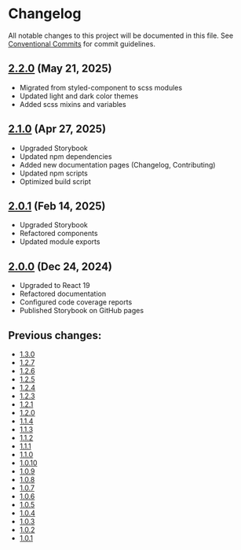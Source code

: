 
<Meta title='Changelog' />

# Changelog

All notable changes to this project will be documented in this file. See [Conventional Commits](https://www.conventionalcommits.org/en/v1.0.0/) for commit guidelines.

## [2.2.0](https://www.npmjs.com/package/chop-logic-components/v/2.2.0) (May 21, 2025)

- Migrated from styled-component to scss modules
- Updated light and dark color themes
- Added scss mixins and variables


## [2.1.0](https://www.npmjs.com/package/chop-logic-components/v/2.1.0) (Apr 27, 2025)

- Upgraded Storybook
- Updated npm dependencies
- Added new documentation pages (Changelog, Contributing)
- Updated npm scripts
- Optimized build script

## [2.0.1](https://www.npmjs.com/package/chop-logic-components/v/2.0.1) (Feb 14, 2025)

- Upgraded Storybook
- Refactored components
- Updated module exports

## [2.0.0](https://www.npmjs.com/package/chop-logic-components/v/2.0.0) (Dec 24, 2024)

- Upgraded to React 19
- Refactored documentation
- Configured code coverage reports
- Published Storybook on GitHub pages

## Previous changes:

- [1.3.0](https://www.npmjs.com/package/chop-logic-components/v/1.3.0)
- [1.2.7](https://www.npmjs.com/package/chop-logic-components/v/1.2.7)
- [1.2.6](https://www.npmjs.com/package/chop-logic-components/v/1.2.6)
- [1.2.5](https://www.npmjs.com/package/chop-logic-components/v/1.2.5)
- [1.2.4](https://www.npmjs.com/package/chop-logic-components/v/1.2.4)
- [1.2.3](https://www.npmjs.com/package/chop-logic-components/v/1.2.3)
- [1.2.1](https://www.npmjs.com/package/chop-logic-components/v/1.2.1)
- [1.2.0](https://www.npmjs.com/package/chop-logic-components/v/1.2.0)
- [1.1.4](https://www.npmjs.com/package/chop-logic-components/v/1.1.4)
- [1.1.3](https://www.npmjs.com/package/chop-logic-components/v/1.1.3)
- [1.1.2](https://www.npmjs.com/package/chop-logic-components/v/1.1.2)
- [1.1.1](https://www.npmjs.com/package/chop-logic-components/v/1.1.1)
- [1.1.0](https://www.npmjs.com/package/chop-logic-components/v/1.1.0)
- [1.0.10](https://www.npmjs.com/package/chop-logic-components/v/1.0.10)
- [1.0.9](https://www.npmjs.com/package/chop-logic-components/v/1.0.9)
- [1.0.8](https://www.npmjs.com/package/chop-logic-components/v/1.0.8)
- [1.0.7](https://www.npmjs.com/package/chop-logic-components/v/1.0.7)
- [1.0.6](https://www.npmjs.com/package/chop-logic-components/v/1.0.6)
- [1.0.5](https://www.npmjs.com/package/chop-logic-components/v/1.0.5)
- [1.0.4](https://www.npmjs.com/package/chop-logic-components/v/1.0.4)
- [1.0.3](https://www.npmjs.com/package/chop-logic-components/v/1.0.3)
- [1.0.2](https://www.npmjs.com/package/chop-logic-components/v/1.0.2)
- [1.0.1](https://www.npmjs.com/package/chop-logic-components/v/1.0.1)
